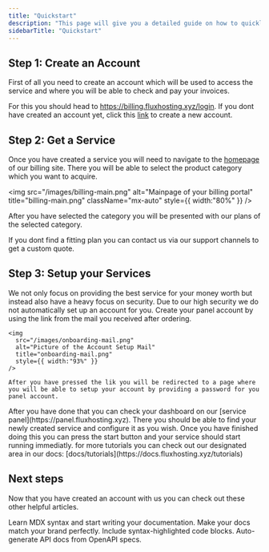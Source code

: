 ```yaml
---
title: "Quickstart"
description: "This page will give you a detailed guide on how to quickly start hosting your services with FluxHosting."
sidebarTitle: "Quickstart"
---
```


## Step 1: Create an Account

First of all you need to create an account which will be used to access the service and where you will be able to check and pay your invoices.

For this you should head to https://billing.fluxhosting.xyz/login. If you dont have created an account yet, click this [link](https://billing.fluxhosting.xyz/register) to create a new account.

## Step 2: Get a Service

Once you have created a service you will need to navigate to the [homepage](https://billing.fluxhosting.xyz/) of our billing site. There you will be able to select the product category which you want to acquire.

<img
  src="/images/billing-main.png"
  alt="Mainpage of your billing portal"
  title="billing-main.png"
  className="mx-auto"
  style={{ width:"80%" }}
/>

After you have selected the category you will be presented with our plans of the selected category.

<Info>
  If you dont find a fitting plan you can contact us via our support channels to get a custom quote.
</Info>

## Step 3: Setup your Services

<Steps>
  <Step title="Update your Account credentials for your panel." icon="rocket" iconType="sharp-solid" stepNumber={1} titleSize="h3">
    We not only focus on providing the best service for your money worth but instead also have a heavy focus on security. Due to our high security we do not automatically set up an account for you. Create your panel account by using the link from the mail you received after ordering.

    <img
      src="/images/onboarding-mail.png"
      alt="Picture of the Account Setup Mail"
      title="onboarding-mail.png"
      style={{ width:"93%" }}
    />

    After you have pressed the lik you will be redirected to a page where you will be able to setup your account by providing a password for you panel account.
  </Step>
  <Step title="Configure and press Start" icon="rocket-launch" stepNumber={2}>
    After you have done that you can check your dashboard on our [service panel](https://panel.fluxhosting.xyz). There you should be able to find your newly created service and configure it as you wish. Once you have finished doing this you can press the start button and your service should start running immediatly.
  </Step>
</Steps>

<Tip>
  for more tutorials you can check out our designated area in our docs: [docs/tutorials](https://docs.fluxhosting.xyz/tutorials)
</Tip>


## Next steps

Now that you have created an account with us you can check out these other helpful articles.

<CardGroup cols={2}>
  <Card title="Write Content" icon="pen-to-square" href="/essentials/markdown">
    Learn MDX syntax and start writing your documentation.
  </Card>
  <Card title="Customize style" icon="palette" href="/essentials/settings">
    Make your docs match your brand perfectly.
  </Card>
  <Card title="Add code examples" icon="square-code" href="/essentials/code">
    Include syntax-highlighted code blocks.
  </Card>
  <Card title="API documentation" icon="code" href="/api-reference/introduction">
    Auto-generate API docs from OpenAPI specs.
  </Card>
</CardGroup>
